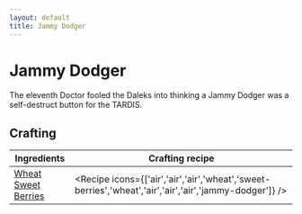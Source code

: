 ```yaml
---
layout: default
title: Jammy Dodger
---
```



Jammy Dodger
===================

The eleventh Doctor fooled the Daleks into thinking a Jammy Dodger was a self-destruct button for the TARDIS.

## Crafting

| Ingredients | Crafting recipe |
| ----------- | --------------- |
| [Wheat](https://minecraft.wiki/w/Wheat)<br/>[Sweet Berries](https://minecraft.wiki/w/Sweet_Berries) | <Recipe icons={['air','air','air','wheat','sweet-berries','wheat','air','air','air','jammy-dodger']} /> |
